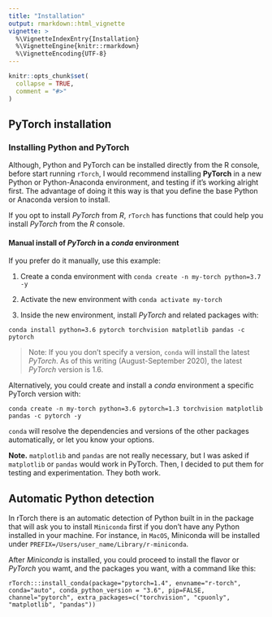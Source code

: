 ```yaml
---
title: "Installation"
output: rmarkdown::html_vignette
vignette: >
  %\VignetteIndexEntry{Installation}
  %\VignetteEngine{knitr::rmarkdown}
  %\VignetteEncoding{UTF-8}
---
```


```r
knitr::opts_chunk$set(
  collapse = TRUE,
  comment = "#>"
)
```


## PyTorch installation

### Installing Python and PyTorch
Although, Python and PyTorch can be installed directly from the R console, before start running `rTorch`, I would recommend installing **PyTorch** in a new Python or Python-Anaconda environment, and testing if it's working alright first. The advantage of doing it this way is that you define the base Python or Anaconda version to install.

If you opt to install _PyTorch_ from _R_, `rTorch` has functions that could help you install _PyTorch_ from the _R_ console. 

#### Manual install of _PyTorch_ in a _conda_ environment

If you prefer do it manually, use this example:

1. Create a conda environment with `conda create -n my-torch python=3.7 -y`

2. Activate the new environment with `conda activate my-torch`

3. Inside the new environment, install _PyTorch_ and related packages with:  

`conda install python=3.6 pytorch torchvision matplotlib pandas -c pytorch`

> Note: If you you don't specify a version, `conda` will install the latest _PyTorch_. As of this writing (August-September 2020), the latest _PyTorch_ version is 1.6.

Alternatively, you could create and install a *conda* environment a specific PyTorch version with:

`conda create -n my-torch python=3.6 pytorch=1.3 torchvision matplotlib pandas -c pytorch -y`

`conda` will resolve the dependencies and versions of the other packages automatically, or let you know your options.

**Note.** `matplotlib` and `pandas` are not really necessary, but I was asked if `matplotlib` or `pandas` would work in PyTorch. Then, I decided to put them for testing and experimentation. They both work.

## Automatic Python detection 
In rTorch there is an automatic detection of Python built in in the package that will ask you to install `Miniconda` first if you don't have any Python installed in your machine. For instance, in `MacOS`, Miniconda will be installed under `PREFIX=/Users/user_name/Library/r-miniconda`.

After *Miniconda* is installed, you could proceed to install the flavor or *PyTorch* you wamt, and the packages you want, with a command like this:


```
rTorch:::install_conda(package="pytorch=1.4", envname="r-torch", conda="auto", conda_python_version = "3.6", pip=FALSE, channel="pytorch", extra_packages=c("torchvision", "cpuonly", "matplotlib", "pandas"))
```
